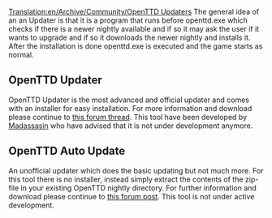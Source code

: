 [[Translation:en/Archive/Community/OpenTTD Updaters]]
The general idea of an an Updater is that it is a program that runs before openttd.exe which checks if there is a newer nightly available and if so it may ask the user if it wants to upgrade and if so it downloads the newer nightly and installs it. After the installation is done openttd.exe is executed and the game starts as normal. 

== OpenTTD Updater ==
OpenTTD Updater is the most advanced and official updater and comes with an installer for easy installation. For more information and download please continue to [http://www.tt-forums.net/viewtopic.php?p=608777#p608777 this forum thread]. This tool have been developed by [http://www.tt-forums.net/memberlist.php?mode=viewprofile&u=15409 Madassasin] who have advised that it is not under development anymore.

== OpenTTD Auto Update ==
An unofficial updater which does the basic updating but not much more. For this tool there is no installer, instead simply extract the contents of the zip-file in your existing OpenTTD nightly directory. For further information and download please continue to [http://www.tt-forums.net/viewtopic.php?p=607653#p607653 this forum post]. This tool is not under active development.